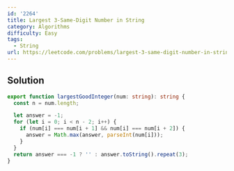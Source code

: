 ```yaml
---
id: '2264'
title: Largest 3-Same-Digit Number in String
category: Algorithms
difficulty: Easy
tags:
  - String
url: https://leetcode.com/problems/largest-3-same-digit-number-in-string
---
```


## Solution

```typescript filename="solution.ts" copy
export function largestGoodInteger(num: string): string {
  const n = num.length;

  let answer = -1;
  for (let i = 0; i < n - 2; i++) {
    if (num[i] === num[i + 1] && num[i] === num[i + 2]) {
      answer = Math.max(answer, parseInt(num[i]));
    }
  }
  return answer === -1 ? '' : answer.toString().repeat(3);
}
```
